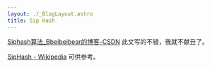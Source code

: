 ```yaml
---
layout: ./_BlogLayout.astro
title: Sip Hash
---
```


[Siphash算法_Bbeibeibear的博客-CSDN](https://blog.csdn.net/weixin_43936250/article/details/123736554)
此文写的不错，我就不献丑了。

[SipHash - Wikipedia](https://en.wikipedia.org/wiki/SipHash) 可供参考。